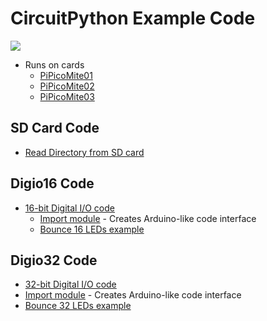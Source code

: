 = CircuitPython Example Code =

<img src="http://land-boards.com/blwiki/images/1/15/PiPicoMite01_Rev2_P18315-720px.jpg"></img>

* Runs on cards
** [http://land-boards.com/blwiki/index.php?title=PiPicoMite01 PiPicoMite01]
** [http://land-boards.com/blwiki/index.php?title=PiPicoMite02 PiPicoMite02]
** [http://land-boards.com/blwiki/index.php?title=PiPicoMite03 PiPicoMite03]

== SD Card Code ==

* [https://github.com/land-boards/RasPiPico/tree/main/CircuitPython/CircuitPython_Code/SD_Card Read Directory from SD card]

== Digio16 Code ==

* [https://github.com/land-boards/RasPiPico/tree/main/CircuitPython/CircuitPython_Code/digio16 16-bit Digital I/O code]
** [https://github.com/land-boards/RasPiPico/blob/main/CircuitPython/CircuitPython_Code/digio16/PiPicoMite01_Digio16.py Import module] - Creates Arduino-like code interface
** [https://github.com/land-boards/RasPiPico/blob/main/CircuitPython/CircuitPython_Code/digio16/Digio16Test.py Bounce 16 LEDs example]

== Digio32 Code ==

* [https://github.com/land-boards/RasPiPico/tree/main/CircuitPython/CircuitPython_Code/digio32 32-bit Digital I/O code]
* [https://github.com/land-boards/RasPiPico/blob/main/CircuitPython/CircuitPython_Code/digio32/PiPicoMite02_Digio32.py Import module] - Creates Arduino-like code interface
* [https://github.com/land-boards/RasPiPico/blob/main/CircuitPython/CircuitPython_Code/digio32/Digio32Test.py Bounce 32 LEDs example]
